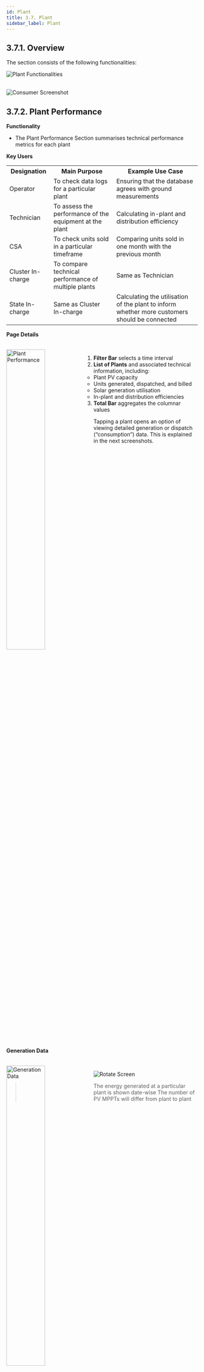 ```yaml
---
id: Plant
title: 3.7. Plant
sidebar_label: Plant
---
```



## 3.7.1. Overview
The section consists of the following functionalities:

![Plant Functionalities](./assets/3.70_PlantTabs.svg)
<br/><br/>

![Consumer Screenshot](./assets/3.71_PlantTabScreenShot.png)
 
## 3.7.2. Plant Performance
**Functionality**
* The Plant Performance Section summarises technical performance metrics for each plant

**Key Users**
<table>
  <tr>
    <th>Designation</th>
    <th>Main Purpose</th>
    <th>Example Use Case</th>
  </tr>
  <tr>
    <td>Operator</td>
    <td>To check data logs for a particular plant</td>
    <td>Ensuring that the database agrees with ground measurements</td>
  </tr>
  <tr>
    <td>Technician</td>
    <td>To assess the performance of the equipment at the plant</td>
    <td>Calculating in-plant and distribution efficiency</td>
  </tr>
  <tr>
    <td>CSA</td>
    <td>To check units sold in a particular timeframe</td>
    <td>Comparing units sold in one month with the previous month</td>
  </tr>
  <tr>
    <td>Cluster In-charge</td>
    <td>To compare technical performance of multiple plants</td>
    <td>Same as Technician</td>
  </tr>
  <tr>
    <td>State In-charge</td>
    <td>Same as Cluster In-charge</td>
    <td>Calculating the utilisation of the plant to inform whether more customers should be connected</td>
  </tr>
</table>


**Page Details**

<br clear="right"/>
<img align="left" src={useBaseUrl("img/scrnshts/3.7.2_1_PlantPerformance.png")} alt="Plant Performance" width="45%"/>

 
1.  **Filter Bar** selects a time interval
2.  **List of Plants** and associated technical information, including:
    * Plant PV capacity
    * Units generated, dispatched, and billed
    * Solar generation utilisation
    * In-plant and distribution efficiencies
3.  **Total Bar** aggregates the columnar values

Tapping a plant opens an option of viewing detailed generation or dispatch (“consumption”) data. This is explained in the next screenshots.

<br clear="both"/>
<br></br><br></br>

<!-- ![Plant Performance](./assets/3.72_PlantPerformance.png) -->

**Generation Data**

<br clear="right"/>
<img align="left" src={useBaseUrl("img/scrnshts/3.7.2_2_PlantPerformance.png")} alt="Generation Data" width="45%"/>

![Rotate Screen](/img/scrnshts/App_RotateScreen.png)
 
> The energy generated at a particular plant is shown date-wise
> The number of PV MPPTs will differ from plant to plant

<br clear="both"/>

<!-- ![Generation Data](./assets/3.73_GenerationData.png) -->

**Consumption Data**

<br clear="right"/>
<img align="left" src={useBaseUrl("img/scrnshts/3.7.2_3_PlantPerformance.png")} alt="Consumption Data" width="45%"/>

![Rotate Screen](/img/scrnshts/App_RotateScreen.png)
 
> The energy dispatched (“consumed”) froma particular plant is shown date-wise
> The number of feeders will differ from plant to plant

<br clear="both"/>

<!-- ![Consumption Data](./assets/3.74_ConsumptionData.png) -->


## 3.7.3. Plant Utilisation
**Functionality**
* The Plant Utilisation Section summarises technical performance metrics and energy consumption for each plant
* This functionality is only available for HCLF agents

**Key Users**
<table>
  <tr>
    <th>Designation</th>
    <th>Main Purpose</th>
    <th>Example Use Case</th>
  </tr>
  <tr>
    <td>Technician</td>
    <td>To assess the performance of equipment at the plant</td>
    <td>Calculating in-plant and distribution efficiency</td>
  </tr>
  <tr>
    <td>Cluster In-charge</td>
    <td>To check units consumed by different user groups</td>
    <td>Comparing month-on-month electricity demand from micro-enterprises</td>
  </tr>
  <tr>
    <td>State In-charge</td>
    <td>To compare technical performance of multiple plants</td>
    <td>Calculating the utilisation of the plant to inform whether more customers can be connected</td>
  </tr>
</table>


**Page Details**

<br clear="right"/>
<img align="left" src={useBaseUrl("img/scrnshts/3.7.3_PlantUtilization.png")} alt="Plant Utilization" width="45%"/>

![Rotate Screen](/img/scrnshts/App_RotateScreen.png)
 
> The utilization data for each component and variable is showcased.
> The utilization percentage will differ from plant to plant

<br clear="both"/>


<!-- ![Plant Utilization](./assets/3.75_PlantUtilisation.png) -->


## 3.7.4. Add Generation Data
**Functionality**
* The Add Generation Data module allows the user to input energy generation data into the company database

**Key Users**
<table>
  <tr>
    <th>Designation</th>
    <th>Main Purpose</th>
    <th>Example Use Case</th>
  </tr>
  <tr>
    <td>Operator</td>
    <td>To add generation data for a particular date</td>
    <td>Reading units generated at each solar MPPT daily, and recording in the app</td>
  </tr>
  <tr>
    <td>Technician</td>
    <td>Same as Operator</td>
    <td>Same as Operator</td>
  </tr>
  <tr>
    <td>Cluster In-charge</td>
    <td>Same as Operator</td>
    <td>Same as Operator</td>
  </tr>
  <tr>
    <td>State In-charge</td>
    <td>Same as Operator</td>
    <td>Same as Operator</td>
  </tr>
</table>


**Page Details**

<br clear="right"/>
<img align="left" src={useBaseUrl("img/scrnshts/3.7.4_1_AddGenerationData.png")} alt="Add Generation Data" width="45%"/>
<br></br><br></br>

1.  **Plant Selection** must be done as the first step
2.  **Date Selection** for data input (only the dates with orange dots can be selected, and the oldest data must be entered first)

Tapping the desired date redirects to the data addition page shown in the next screenshot

<br clear="both"/>
<br clear="right"/>
<img align="left" src={useBaseUrl("img/scrnshts/3.7.4_2_AddGenerationData.png")} alt="Add Generation Data" width="45%"/>
<br></br><br></br><br></br>

1.  **Generation Data Entry** is done MPPT-wise
2.  **Data Header** consisting of the plant and date are given at the top of the page

<br clear="both"/>
<br clear="right"/>
<img align="left" src={useBaseUrl("img/scrnshts/3.7.4_3_AddGenerationData.png")} alt="Add Generation Data" width="45%"/>
<br></br><br></br><br></br>

1.  **Confirm and Submit** having checked the accuracy of the entered data

<br clear="both"/>


<!-- ![Add Generation Data](./assets/3.76_AddGenerationData1.png)

![Add Generation Data](./assets/3.77_AddGenerationData2.png) -->



## 3.7.5. Add Consumption Data
**Functionality**
* The Add Consumption Data module allows the user to input energy dispatch data into the company database

**Key Users**
<table>
  <tr>
    <th>Designation</th>
    <th>Main Purpose</th>
    <th>Example Use Case</th>
  </tr>
  <tr>
    <td>Operator</td>
    <td>To add dispatch data for a particular date</td>
    <td>Reading units through each feeder daily, and recording in the app</td>
  </tr>
  <tr>
    <td>Technician</td>
    <td>Same as Operator</td>
    <td>Same as Operator</td>
  </tr>
  <tr>
    <td>Cluster In-charge</td>
    <td>Same as Operator</td>
    <td>Same as Operator</td>
  </tr>
  <tr>
    <td>State In-charge</td>
    <td>Same as Operator</td>
    <td>Same as Operator</td>
  </tr>
</table>

**Page Details**

<br clear="right"/>
<img align="left" src={useBaseUrl("img/scrnshts/3.7.5_1_AddConsumptionData.png")} alt="Add Consumption Data" width="45%"/>
<br></br><br></br>

1.  **Plant Selection** must be done as the first step
2.  **Date Selection** for data input (only the dates with orange dots can be selected, and the oldest data must be entered first)

Tapping the desired date redirects to the data addition page shown in the next screenshot

<br clear="both"/>
<br clear="right"/>
<img align="left" src={useBaseUrl("img/scrnshts/3.7.5_2_AddConsumptionData.png")} alt="Add Consumption Data" width="45%"/>
<br></br><br></br><br></br>

1.  **Data Header** consisting of the plant and date are given at the top of the page
2.  **Consumption Data Entry** is done feeder-wise, with details of the previous reading shown for reference
3.  **Confirm and Submit** having checked the accuracy of the entered data

<br clear="both"/>


<!-- ![Add Generation Data](./assets/3.78_AddGenData.png)

![Add Generation Data](./assets/3.79_AddGenData2.png) -->


## 3.7.6. Diesel Consumption
**Functionality**
* The Diesel Consumption Section allows the user to input details on plant fuel expenses, along with photos of receipts
* Past expenses and DG usage data can also be reviewed
* Fuel bills are to be reimbursed by the Head Office

**Key Users**
<table>
  <tr>
    <th>Designation</th>
    <th>Main Purpose</th>
    <th>Example Use Case</th>
  </tr>
  <tr>
    <td>Cluster In-charge</td>
    <td>To maintain a record of diesel expenses and fuel use</td>
    <td>Adding a diesel purchase made at a particular plant within the cluster</td>
  </tr>
  <tr>
    <td>State In-charge</td>
    <td>To review diesel expenses and DG usage at different plants</td>
    <td>Checking for fuel pilferage by comparing fuel efficiencies at different plants / times</td>
  </tr>
</table>


**Page Details**

<br clear="right"/>
<img align="left" src={useBaseUrl("img/scrnshts/3.7.6_1_DieselConsumption.png")} alt="Diesel Consumption" width="45%"/>

1.  **Filter Bar** selects a time interval for reviewing fuel expenses and use
2.  **Summary** gives key data-points surrounding fuel use and expenses

The information icon in the top right redirects to a plant-by-plant comparison, as explained in the next screenshot

3.  **List of Purchases** details diesel purchases
4.  **Add Consumption Data** button allows user to submit a new fuel expense, as explained in a subsequent screenshot
5.  **Filter Button** has the same functionality as the Filter Bar

<br clear="both"/>
<br clear="right"/>
<img align="left" src={useBaseUrl("img/scrnshts/3.7.6_2_DieselConsumption.png")} alt="Diesel Consumption" width="45%"/>

![Data Entry](/img/scrnshts/App_DataEntry.png)

The Add Diesel Consumption page allows the user to record new fuel expenses

3.  **Consumption Data** must be added for company records and for reimbursement
4.  **Invoice Number** can be found on the bill
5.  **Bill Picture** must be added as proof

<br clear="both"/>
<br clear="right"/>
<img align="left" src={useBaseUrl("img/scrnshts/3.7.6_3_DieselConsumption.png")} alt="Diesel Consumption" width="45%"/>
<br></br><br></br><br></br>

4.  **Confirm** must be tapped after information is reviewed
5.  **Submit** tapped to complete data entry

<br clear="both"/>
<br clear="right"/>
<img align="left" src={useBaseUrl("img/scrnshts/3.7.6_4_DieselConsumption.png")} alt="Diesel Consumption" width="45%"/>
<br></br>

This page allows user to view recent diesel expenses for each plant

1.  **Filter Bar** for specifying date of interest
2.  **List of Plants** with monthly data on fuel expenses
3.  **Green Rows** show aggregated cluster data
4.  **Total Bar** aggregates all plants

<br clear="both"/>


<!-- ![Diesel Consumption](./assets/3.80_DeiselConsumption1.png)

![Diesel Consumption](./assets/3.81_DeiselConsumption2.png)

![Diesel Consumption](./assets/3.82_DeiselConsumption3.png) -->



## 3.7.7. Bank Deposit
**Functionality**
* Interface for registering a deposit of collected cash into the company bank account
* Record and summary of past deposits can be viewed, along with in-plant cash records

**Key Users**
<table>
  <tr>
    <th>Designation</th>
    <th>Main Purpose</th>
    <th>Example Use Case</th>
  </tr>
  <tr>
    <td>CSA</td>
    <td>To register new deposits</td>
    <td>Depositing cash collected from customers into the company bank account</td>
  </tr>
  <tr>
    <td>Cluster In-charge</td>
    <td>To view the cash flow for plants in the cluster</td>
    <td>Checking the amount of collected cash is still with filed agents and is yet to be deposited</td>
  </tr>
  <tr>
    <td>State In-charge</td>
    <td>To view the cash flow for plants in the state</td>
    <td>Ensuring bank deposits are going through correctly, and are happening on schedule</td>
  </tr>
</table>

**Page Details**

The page is organised into the following tabs.

| Bank Deposit| In Hand Cash Report| Bank Deposit Review|
|---|---|---|
| Detailed list of historical bank deposits| Plant-wise overview of collections and deposits| Overview of all the bank deposits made and confirmed|


### 3.7.7.1. Bank Deposit tab

<br clear="right"/>
<img align="left" src={useBaseUrl("img/scrnshts/3.7.7.1_1_BankDepositTab.png")} alt="Bank Deposit Tab" width="45%"/>

1.  **Navigation Bar** indicates current tab and allows switching by tapping or swiping
![Left Right Nav](/img/scrnshts/App_LeftRightNav.png)
2.  **Filter Bar** selects a particular plant and time duration
3.  **List of Deposits** details each bank deposit along with a receipt photo
4.  **Add Bank Deposit Data** redirects to a page that allows the user to input a new bank deposit, shown in the next screenshot
5.  **Search Icon** used to search for a particular record

<br clear="both"/>
<br clear="right"/>
<img align="left" src={useBaseUrl("img/scrnshts/3.7.7.1_2_BankDepositTab.png")} alt="Bank Deposit Tab" width="45%"/>
<br></br><br></br>

1.  **Bank Deposit Details** to be filled by the agent
2.  **Submit** tapped to complete the form

<br clear="both"/>

<!-- ![Bank Deposit Tab](./assets/3.83_BankDeposit.png)

![Bank Deposit Tab](./assets/3.84_AddBankDeposit.png) -->

### 3.7.7.2. In Hand Cash Report tab

<br clear="right"/>
<img align="left" src={useBaseUrl("img/scrnshts/3.7.7.2_InHandCashReport.png")} alt="In Hand Cash Report tab" width="45%"/>

1.  **Navigation Bar** indicates current tab and allows switching by tapping or swiping
![Left Right Nav](/img/scrnshts/App_LeftRightNav.png)
2.  **Filter Bar** selects a particular time duration
3.  **List of Plants** with total collections, deposits, and amount of cash remaining at the plant
4.  **Total Bar** aggregates over all plants
5.  **Green Rows** aggregate over clusters

<br clear="both"/>

<!-- ![In Hand Cash Report tab](./assets/3.85_InHandCashTab.png) -->

### 3.7.7.3. Bank Deposit Review tab

<br clear="right"/>
<img align="left" src={useBaseUrl("img/scrnshts/3.7.7.3_BankDepositReviewTab.png")} alt="Bank Deposit Review tab" width="45%"/>

1.  **Navigation Bar** indicates current tab and allows switching by tapping or swiping
![Left Right Nav](/img/scrnshts/App_LeftRightNav.png)
2.  **Filter Bar** selects a particular time duration
3.  **List of Plants** with total deposits registered and deposits received, along with any anomalies
4.  **Total Bar** aggregates over all plants
5.  **Green Rows** aggregate over clusters

<br clear="both"/>


<!-- ![Bank Deposit Review tab](./assets/3.86_BankDepositReviewTab.png) -->


## 3.7.8. Plant Shutdown Info
**Functionality**
* The Plant Shutdown Info allows the users to manually shutdown a particular feeder at a specific plant

**Key Users**
<table>
  <tr>
    <th>Designation</th>
    <th>Main Purpose</th>
    <th>Example Use Case</th>
  </tr>
  <tr>
    <td>Cluster In-charge</td>
    <td>To temporarily shut down electricity supply</td>
    <td>Shutting a feeder down for maintenance, for a specified time duration</td>
  </tr>
  <tr>
    <td>State In-charge</td>
    <td>Same as Cluster In-charge</td>
    <td>Same as Cluster In-charge</td>
  </tr>
</table>


**Page Details**

<br clear="right"/>
<img align="left" src={useBaseUrl("img/scrnshts/3.7.8_1_PlantShutdownInfo.png")} alt="Plant Status" width="45%"/>
<br></br><br></br>

1.  **Plant Details** (plant name and feeder) selected from drop-down lists
2.  **Submit** must be tapped after filling in all the plant details

<br clear="both"/>
<br clear="right"/>
<img align="left" src={useBaseUrl("img/scrnshts/3.7.8_2_PlantShutdownInfo.png")} alt="Plant Status" width="45%"/>
<br></br><br></br>

1.  **Date Filter** must be applied to view the plant status on a particular date
2.  **Plant Status** On tapping a particular date, the user will be redirected to the Plant Feeder Status page explained in the following screenshot
3.  **Submit** must be tapped after filling in all the plant details

<br clear="both"/>
<br clear="right"/>
<img align="left" src={useBaseUrl("img/scrnshts/3.7.8_3_PlantShutdownInfo.png")} alt="Plant Status" width="45%"/>
<br></br><br></br>

1.  **Feeder Status** for a particular date is displayed, the feeders must be individually switched off by unchecking their corresponding checkboxes
2.  **Submit** to complete the process

<br clear="both"/>


<!-- ![Plant Status](./assets/3.87_PlantStatus1.png)

![Plant Status](./assets/3.88_PlantStatus2.png)

![Plant Status](./assets/3.89_PlantStatus3.png) -->



## 3.7.9. Plant Maintenance
**Functionality**
* Allows the users to log technical maintenance activities which have happened at a plant

**Key Users**
<table>
  <tr>
    <th>Designation</th>
    <th>Main Purpose</th>
    <th>Example Use Case</th>
  </tr>
  <tr>
    <td>Cluster In-charge</td>
    <td>To register a plant maintenance activity</td>
    <td>Creating a log of DG servicing or PV panel repair</td>
  </tr>
  <tr>
    <td>State In-charge</td>
    <td>Same as Cluster In-charge</td>
    <td>Same as Cluster In-charge</td>
  </tr>
</table>

**Page Details**

<br clear="right"/>
<img align="left" src={useBaseUrl("img/scrnshts/3.7.9_1_PlantMaintenance.png")} alt="Plant Maintenance" width="45%"/>
<br></br><br></br>

![Data Entry](/img/scrnshts/App_DataEntry.png)
1.  **Add Maintenance Activity** information (the form updates depending on the type of activity)

<br clear="both"/>
<br clear="right"/>
<img align="left" src={useBaseUrl("img/scrnshts/3.7.9_2_PlantMaintenance.png")} alt="Plant Maintenance" width="45%"/>
<br></br><br></br>

2.  **Remark** addition to be made by the user to give additional information regarding the issue
3.  **Attachment** photo must be added as a proof of issue

On completion of the data input, confirm
and submit to complete the process

<br clear="both"/>

<!-- ![Plant Maintenance](./assets/3.90_PlantMaintenance1.png)

![Plant Maintenance](./assets/3.91_PlantMaintenance2.png) -->


## 3.7.10. DG Log
**Functionality**
* The DG Log Section allows users to track diesel generator performance and runtime

**Key Users**
<table>
  <tr>
    <th>Designation</th>
    <th>Main Purpose</th>
    <th>Example Use Case</th>
  </tr>
  <tr>
    <td>Operator</td>
    <td>To log diesel generator runtime and units output</td>
    <td>Recording each time the DG is switched on and off</td>
  </tr>
  <tr>
    <td>Technician</td>
    <td>Same as Operator</td>
    <td>Same as Operator</td>
  </tr>
  <tr>
    <td>CSA</td>
    <td>Same as Operator</td>
    <td>Same as Operator</td>
  </tr>
  <tr>
    <td>Cluster In-charge</td>
    <td>To view generator usage at different plants</td>
    <td>Checking how reliance of different plants on backup generators changes over time</td>
  </tr>
  <tr>
    <td>State In-charge</td>
    <td>Same as Cluster In-charge</td>
    <td>Same as Cluster In-charge</td>
  </tr>
</table>

**Page Details**

<br clear="right"/>
<img align="left" src={useBaseUrl("img/scrnshts/3.7.10_1_DGLog.png")} alt="DG Log Summary" width="45%"/>
<br></br><br></br><br></br>

1.  **Filter Bar** for selecting the time period
2.  **List of Plants** showing run hours and units generated in the time interval
3.  **Total Bar** aggregates over all plants

<br clear="both"/>
<br clear="right"/>
<img align="left" src={useBaseUrl("img/scrnshts/3.7.10_2_DGLog.png")} alt="DG Log Summary" width="45%"/>
<br></br><br></br><br></br>

Tapping a particular plant redirects to a detailed DG run log

1.  **DG Log** details all instances of DG being run
2.  **Add DG Log Entry** allows users to input DG runtime data, explained in the next screenshot

<br clear="both"/>
<br clear="right"/>
<img align="left" src={useBaseUrl("img/scrnshts/3.7.10_3_DGLog.png")} alt="DG Log Summary" width="45%"/>
<br></br><br></br><br></br><br></br>

1.  **DG Logging** information added by the user
2.  **Submit** tapped to complete the entry

<br clear="both"/>


<!-- ![DG Log Summary](./assets/3.92_DGLogSum.png)

![DG Log Individual](./assets/3.93_DGLogSpecific.png)

![DG Run Time](./assets/3.94_DGRunTime.png) -->
